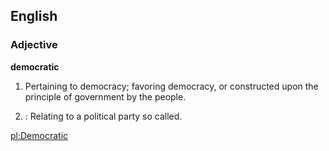 ==English==

===Adjective===
'''democratic'''
#Pertaining to democracy; favoring democracy, or constructed upon the principle of government by the people.
#{{cattag|US}}: Relating to a political party so called.

[[pl:Democratic]]